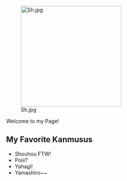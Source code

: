 [[File:Sh.jpg|right|273x273px]]

Welcome to my Page!

==My Favorite Kanmusus==

* Shouhou FTW!
* Poiii?
* Yahagi!
* Yamashiro~~